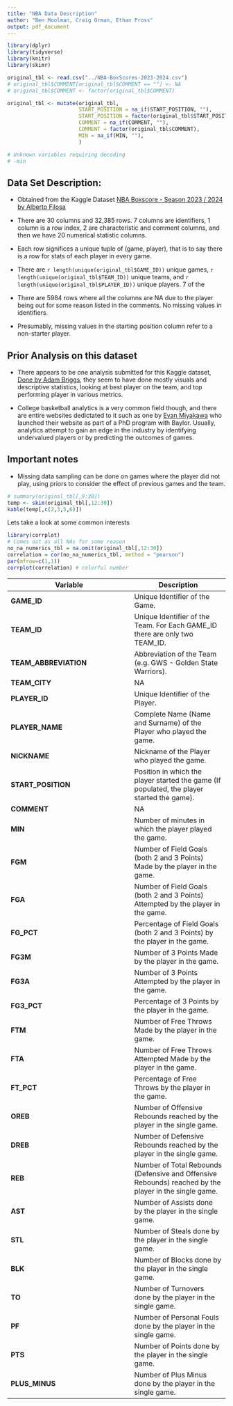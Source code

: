 ```yaml
---
title: "NBA Data Description"
author: "Ben Moolman, Craig Orman, Ethan Pross"
output: pdf_document
---
```


```r
library(dplyr)
library(tidyverse)
library(knitr)
library(skimr)

original_tbl <- read.csv("../NBA-BoxScores-2023-2024.csv")
# original_tbl$COMMENT[original_tbl$COMMENT == ""] <- NA
# original_tbl$COMMENT <- factor(original_tbl$COMMENT)

original_tbl <- mutate(original_tbl,
                       START_POSITION = na_if(START_POSITION, ""),
                       START_POSITION = factor(original_tbl$START_POSITION),
                       COMMENT = na_if(COMMENT, ""),
                       COMMENT = factor(original_tbl$COMMENT),
                       MIN = na_if(MIN, ""),
                       )

# Unknown variables requiring decoding
# -min

```

## Data Set Description:

  + Obtained from the Kaggle Dataset [NBA Boxscore - Season 2023 / 2024 by Alberto Filosa](https://www.kaggle.com/datasets/albi9702/nba-boxscore-season-2023-2024?resource=download)

  + There are 30 columns and 32,385 rows. 7 columns are identifiers, 1 column is a row index, 2 are characteristic and comment columns, and then we have 20 numerical statistic columns.
  
  + Each row significes a unique tuple of (game, player), that is to say there is a row for stats of each player in every game. 
  
  + There are `r length(unique(original_tbl$GAME_ID))` unique games, `r length(unique(original_tbl$TEAM_ID))` unique teams, and `r length(unique(original_tbl$PLAYER_ID))` unique players. 7 of the 

  + There are 5984 rows where all the columns are NA due to the player being out for some reason listed in the comments. No missing values in identifiers. 
  
  + Presumably, missing values in the starting position column refer to a non-starter player.
  
## Prior Analysis on this dataset

  + There appears to be one analysis submitted for this Kaggle dataset, [Done by Adam Briggs](https://www.kaggle.com/code/adambriggs/nba-exploratory-data-analysis), they seem to have done mostly visuals and descriptive statistics, looking at best player on the team, and top performing player in various metrics. 
  
  + College basketball analytics is a very common field though, and there are entire websites dedictated to it such as one by [Evan Miyakawa](https://evanmiya.com/) who launched their website as part of a PhD program with Baylor. Usually, analytics attempt to gain an edge in the industry by identifying undervalued players or by predicting the outcomes of games.
  
## Important notes

  + Missing data sampling can be done on games where the player did not play, using priors to consider the effect of previous games and the team.
  
```r
# summary(original_tbl[,9:30])
temp <- skim(original_tbl[,12:30])
kable(temp[,c(2,3,5,6)])
```

Lets take a look at some common interests

```r
library(corrplot)
# Comes out as all NAs for some reason
no_na_numerics_tbl = na.omit(original_tbl[,12:30])
correlation = cor(no_na_numerics_tbl, method = "pearson")
par(mfrow=c(1,1))
corrplot(correlation) # colorful number
```


| Variable              | Description |
|-----------------      |-------------|
| **GAME_ID**           | Unique Identifier of the Game. |
| **TEAM_ID**           | Unique Identifier of the Team. For Each GAME_ID there are only two TEAM_ID. |
| **TEAM_ABBREVIATION** | Abbreviation of the Team (e.g. GWS - Golden State Warriors). |
| **TEAM_CITY**         |  NA |
| **PLAYER_ID**         | Unique Identifier of the Player. |
| **PLAYER_NAME**       | Complete Name (Name and Surname) of the Player who played the game. |
| **NICKNAME**          | Nickname of the Player who played the game. |
| **START_POSITION**    | Position in which the player started the game (If populated, the player started the game). |
| **COMMENT**           |  NA |
| **MIN**               | Number of minutes in which the player played the game. |
| **FGM**               | Number of Field Goals (both 2 and 3 Points) Made by the player in the game. |
| **FGA**               | Number of Field Goals (both 2 and 3 Points) Attempted by the player in the game. |
| **FG_PCT**            | Percentage of Field Goals (both 2 and 3 Points) by the player in the game. |
| **FG3M**              | Number of 3 Points Made by the player in the game. |
| **FG3A**              | Number of 3 Points Attempted by the player in the game. |
| **FG3_PCT**           | Percentage of 3 Points by the player in the game. |
| **FTM**               | Number of Free Throws Made by the player in the game. |
| **FTA**               | Number of Free Throws Attempted Made by the player in the game. |
| **FT_PCT**            | Percentage of Free Throws by the player in the game. |
| **OREB**              | Number of Offensive Rebounds reached by the player in the single game. |
| **DREB**              | Number of Defensive Rebounds reached by the player in the single game. |
| **REB**               | Number of Total Rebounds (Defensive and Offensive Rebounds) reached by the player in the single game. |
| **AST**               | Number of Assists done by the player in the single game. |
| **STL**               | Number of Steals done by the player in the single game. |
| **BLK**               | Number of Blocks done by the player in the single game. |
| **TO**                | Number of Turnovers done by the player in the single game. |
| **PF**                | Number of Personal Fouls done by the player in the single game. |
| **PTS**               | Number of Points done by the player in the single game. |
| **PLUS_MINUS**        | Number of Plus Minus done by the player in the single game. |